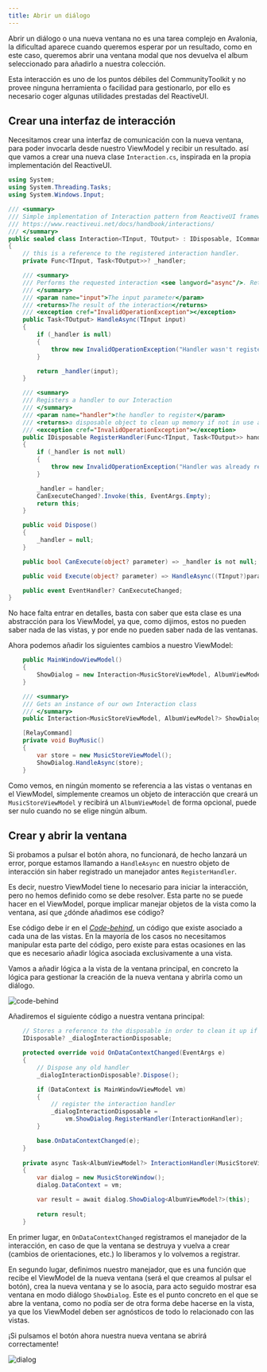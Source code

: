 ```yaml
---
title: Abrir un diálogo
---
```


Abrir un diálogo o una nueva ventana no es una tarea complejo en Avalonia, la dificultad aparece cuando queremos esperar por un resultado, como en este caso, queremos abrir una ventana modal que nos devuelva el album seleccionado para añadirlo a nuestra colección.

Esta interacción es uno de los puntos débiles del CommunityToolkit y no provee ninguna herramienta o facilidad para gestionarlo, por ello es necesario coger algunas utilidades prestadas del ReactiveUI.

## Crear una interfaz de interacción

Necesitamos crear una interfaz de comunicación con la nueva ventana, para poder invocarla desde nuestro ViewModel y recibir un resultado. así que vamos a crear una nueva clase ``Interaction.cs``, inspirada en la propia implementación del ReactiveUI.

````cs title=Interaction.cs
using System;
using System.Threading.Tasks;
using System.Windows.Input;

/// <summary>
/// Simple implementation of Interaction pattern from ReactiveUI framework.
/// https://www.reactiveui.net/docs/handbook/interactions/
/// </summary>
public sealed class Interaction<TInput, TOutput> : IDisposable, ICommand
{
    // this is a reference to the registered interaction handler.
    private Func<TInput, Task<TOutput>>? _handler;

    /// <summary>
    /// Performs the requested interaction <see langword="async"/>. Returns the result provided by the View
    /// </summary>
    /// <param name="input">The input parameter</param>
    /// <returns>The result of the interaction</returns>
    /// <exception cref="InvalidOperationException"></exception>
    public Task<TOutput> HandleAsync(TInput input)
    {
        if (_handler is null)
        {
            throw new InvalidOperationException("Handler wasn't registered");
        }

        return _handler(input);
    }

    /// <summary>
    /// Registers a handler to our Interaction
    /// </summary>
    /// <param name="handler">the handler to register</param>
    /// <returns>a disposable object to clean up memory if not in use anymore/></returns>
    /// <exception cref="InvalidOperationException"></exception>
    public IDisposable RegisterHandler(Func<TInput, Task<TOutput>> handler)
    {
        if (_handler is not null)
        {
            throw new InvalidOperationException("Handler was already registered");
        }

        _handler = handler;
        CanExecuteChanged?.Invoke(this, EventArgs.Empty);
        return this;
    }

    public void Dispose()
    {
        _handler = null;
    }

    public bool CanExecute(object? parameter) => _handler is not null;

    public void Execute(object? parameter) => HandleAsync((TInput?)parameter!);

    public event EventHandler? CanExecuteChanged;
}
````

No hace falta entrar en detalles, basta con saber que esta clase es una abstracción para los ViewModel, ya que, como dijimos, estos no pueden saber nada de las vistas, y por ende no pueden saber nada de las ventanas.

Ahora podemos añadir los siguientes cambios a nuestro ViewModel:

````cs title=MainWindowViewModel.cs
    public MainWindowViewModel()
    {
        ShowDialog = new Interaction<MusicStoreViewModel, AlbumViewModel?>();
    }

    /// <summary>
    /// Gets an instance of our own Interaction class
    /// </summary>
    public Interaction<MusicStoreViewModel, AlbumViewModel?> ShowDialog { get; }

    [RelayCommand]
    private void BuyMusic()
    {
        var store = new MusicStoreViewModel();
        ShowDialog.HandleAsync(store);
    }
````

Como vemos, en ningún momento se referencia a las vistas o ventanas en el ViewModel, simplemente creamos un objeto de interacción que creará un ``MusicStoreViewModel`` y recibirá un ``AlbumViewModel`` de forma opcional, puede ser nulo cuando no se elige ningún album.

## Crear y abrir la ventana

Si probamos a pulsar el botón ahora, no funcionará, de hecho lanzará un error, porque estamos llamando a ``HandleAsync`` en nuestro objeto de interacción sin haber registrado un manejador antes ``RegisterHandler``.

Es decir, nuestro ViewModel tiene lo necesario para iniciar la interacción, pero no hemos definido como se debe resolver. Esta parte no se puede hacer en el ViewModel, porque implicar manejar objetos de la vista como la ventana, así que ¿dónde añadimos ese código?

Ese código debe ir en el [_Code-behind_](https://docs.avaloniaui.net/docs/basics/user-interface/code-behind), un código que existe asociado a cada una de las vistas. En la mayoría de los casos no necesitamos manipular esta parte del código, pero existe para estas ocasiones en las que es necesario añadir lógica asociada exclusivamente a una vista.

Vamos a añadir lógica a la vista de la ventana principal, en concreto la lógica para gestionar la creación de la nueva ventana y abrirla como un diálogo.

![code-behind](../../../assets/images/behind.jpg)

Añadiremos el siguiente código a nuestra ventana principal:

````cs title=MainWindow.axaml.cs
    // Stores a reference to the disposable in order to clean it up if needed
    IDisposable? _dialogInteractionDisposable;

    protected override void OnDataContextChanged(EventArgs e)
    {
        // Dispose any old handler
        _dialogInteractionDisposable?.Dispose();

        if (DataContext is MainWindowViewModel vm)
        {
            // register the interaction handler
            _dialogInteractionDisposable =
                vm.ShowDialog.RegisterHandler(InteractionHandler);
        }

        base.OnDataContextChanged(e);
    }
    
    private async Task<AlbumViewModel?> InteractionHandler(MusicStoreViewModel vm)
    {
        var dialog = new MusicStoreWindow();
        dialog.DataContext = vm;

        var result = await dialog.ShowDialog<AlbumViewModel?>(this);
        
        return result;
    }
````

En primer lugar, en ``OnDataContextChanged`` registramos el manejador de la interacción, en caso de que la ventana se destruya y vuelva a crear (cambios de orientaciones, etc.) lo liberamos y lo volvemos a registrar.

En segundo lugar, definimos nuestro manejador, que es una función que recibe el ViewModel de la nueva ventana (será el que creamos al pulsar el botón), crea la nueva ventana y se lo asocia, para acto seguido mostrar esa ventana en modo diálogo ``ShowDialog``. Este es el punto concreto en el que se abre la ventana, como no podía ser de otra forma debe hacerse en la vista, ya que los ViewModel deben ser agnósticos de todo lo relacionado con las vistas.

¡Si pulsamos el botón ahora nuestra nueva ventana se abrirá correctamente!

![dialog](../../../assets/images/dialog1.jpg)
